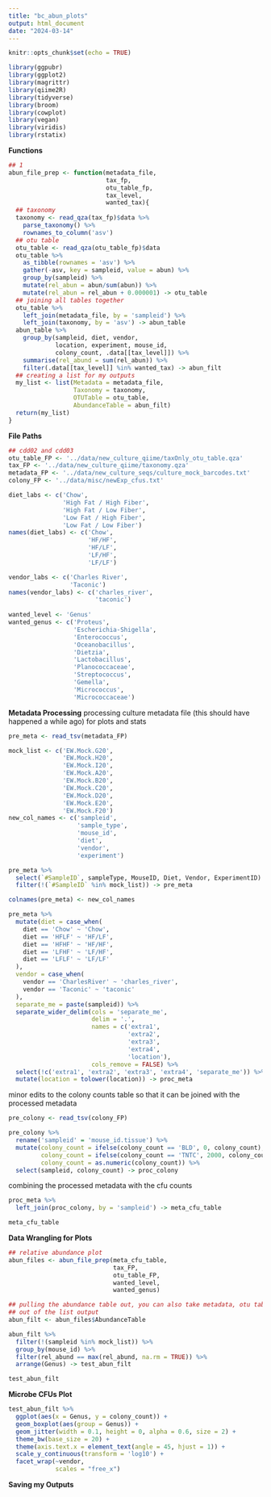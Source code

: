 ```yaml
---
title: "bc_abun_plots"
output: html_document
date: "2024-03-14"
---
```


```r
knitr::opts_chunk$set(echo = TRUE)
```

```r
library(ggpubr)
library(ggplot2)
library(magrittr)
library(qiime2R)
library(tidyverse)
library(broom)
library(cowplot)
library(vegan)
library(viridis)
library(rstatix)
```

**Functions**
```r
## 1
abun_file_prep <- function(metadata_file,
                           tax_fp,
                           otu_table_fp,
                           tax_level,
                           wanted_tax){
  ## taxonomy
  taxonomy <- read_qza(tax_fp)$data %>% 
    parse_taxonomy() %>% 
    rownames_to_column('asv')
  ## otu table 
  otu_table <- read_qza(otu_table_fp)$data
  otu_table %>% 
    as_tibble(rownames = 'asv') %>% 
    gather(-asv, key = sampleid, value = abun) %>% 
    group_by(sampleid) %>% 
    mutate(rel_abun = abun/sum(abun)) %>% 
    mutate(rel_abun = rel_abun + 0.000001) -> otu_table
  ## joining all tables together 
  otu_table %>% 
    left_join(metadata_file, by = 'sampleid') %>% 
    left_join(taxonomy, by = 'asv') -> abun_table
  abun_table %>% 
    group_by(sampleid, diet, vendor,
             location, experiment, mouse_id,
             colony_count, .data[[tax_level]]) %>% 
    summarise(rel_abund = sum(rel_abun)) %>% 
    filter(.data[[tax_level]] %in% wanted_tax) -> abun_filt
  ## creating a list for my outputs
  my_list <- list(Metadata = metadata_file,
                  Taxonomy = taxonomy,
                  OTUTable = otu_table,
                  AbundanceTable = abun_filt)
  return(my_list)
}
```

**File Paths**
```r
## cdd02 and cdd03 
otu_table_FP <- '../data/new_culture_qiime/taxOnly_otu_table.qza'
tax_FP <- '../data/new_culture_qiime/taxonomy.qza'
metadata_FP <- '../data/new_culture_seqs/culture_mock_barcodes.txt'
colony_FP <- '../data/misc/newExp_cfus.txt'

diet_labs <- c('Chow',
               'High Fat / High Fiber',
               'High Fat / Low Fiber',
               'Low Fat / High Fiber',
               'Low Fat / Low Fiber')
names(diet_labs) <- c('Chow',
                      'HF/HF',
                      'HF/LF',
                      'LF/HF',
                      'LF/LF')

vendor_labs <- c('Charles River',
                 'Taconic')
names(vendor_labs) <- c('charles_river',
                        'taconic')
  
wanted_level <- 'Genus'
wanted_genus <- c('Proteus', 
                  'Escherichia-Shigella',
                  'Enterococcus',
                  'Oceanobacillus',
                  'Dietzia',
                  'Lactobacillus',
                  'Planococcaceae',
                  'Streptococcus',
                  'Gemella',
                  'Micrococcus',
                  'Micrococcaceae')
```

**Metadata Processing**
processing culture metadata file (this should have happened a while ago) for plots and stats
```r
pre_meta <- read_tsv(metadata_FP)

mock_list <- c('EW.Mock.G20',
               'EW.Mock.H20',
               'EW.Mock.I20',
               'EW.Mock.A20',
               'EW.Mock.B20',
               'EW.Mock.C20',
               'EW.Mock.D20',
               'EW.Mock.E20',
               'EW.Mock.F20')
new_col_names <- c('sampleid',
                   'sample_type',
                   'mouse_id',
                   'diet',
                   'vendor',
                   'experiment')

pre_meta %>% 
  select(`#SampleID`, sampleType, MouseID, Diet, Vendor, ExperimentID) %>% 
  filter(!(`#SampleID` %in% mock_list)) -> pre_meta

colnames(pre_meta) <- new_col_names

pre_meta %>%
  mutate(diet = case_when(
    diet == 'Chow' ~ 'Chow',
    diet == 'HFLF' ~ 'HF/LF',
    diet == 'HFHF' ~ 'HF/HF',
    diet == 'LFHF' ~ 'LF/HF',
    diet == 'LFLF' ~ 'LF/LF'
  ),
  vendor = case_when(
    vendor == 'CharlesRiver' ~ 'charles_river',
    vendor == 'Taconic' ~ 'taconic'
  ),
  separate_me = paste(sampleid)) %>% 
  separate_wider_delim(cols = 'separate_me',
                       delim = '.',
                       names = c('extra1',
                                 'extra2',
                                 'extra3',
                                 'extra4',
                                 'location'),
                       cols_remove = FALSE) %>% 
  select(!c('extra1', 'extra2', 'extra3', 'extra4', 'separate_me')) %>% 
  mutate(location = tolower(location)) -> proc_meta
```

minor edits to the colony counts table so that it can be joined with the processed metadata
```r
pre_colony <- read_tsv(colony_FP)

pre_colony %>% 
  rename('sampleid' = 'mouse_id.tissue') %>% 
  mutate(colony_count = ifelse(colony_count == 'BLD', 0, colony_count),
         colony_count = ifelse(colony_count == 'TNTC', 2000, colony_count),
         colony_count = as.numeric(colony_count)) %>% 
  select(sampleid, colony_count) -> proc_colony
```
combining the processed metadata with the cfu counts 
```r
proc_meta %>% 
  left_join(proc_colony, by = 'sampleid') -> meta_cfu_table

meta_cfu_table
```

**Data Wrangling for Plots**
```r
## relative abundance plot
abun_files <- abun_file_prep(meta_cfu_table,
                             tax_FP,
                             otu_table_FP,
                             wanted_level,
                             wanted_genus)

## pulling the abundance table out, you can also take metadata, otu table, and taxonomic info
## out of the list output 
abun_filt <- abun_files$AbundanceTable

abun_filt %>% 
  filter(!(sampleid %in% mock_list)) %>% 
  group_by(mouse_id) %>% 
  filter(rel_abund == max(rel_abund, na.rm = TRUE)) %>% 
  arrange(Genus) -> test_abun_filt

test_abun_filt
```

**Microbe CFUs Plot**
```r
test_abun_filt %>% 
  ggplot(aes(x = Genus, y = colony_count)) +
  geom_boxplot(aes(group = Genus)) +
  geom_jitter(width = 0.1, height = 0, alpha = 0.6, size = 2) +
  theme_bw(base_size = 20) +
  theme(axis.text.x = element_text(angle = 45, hjust = 1)) +
  scale_y_continuous(transform = 'log10') +
  facet_wrap(~vendor,
             scales = "free_x")
```

**Saving my Outputs**
```r
```